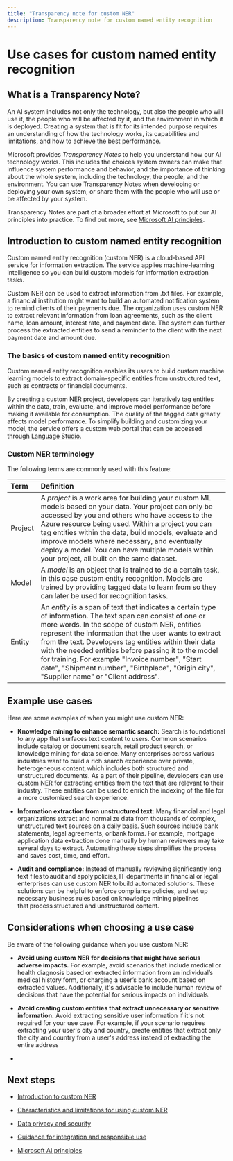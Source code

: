 ```yaml
---
title: "Transparency note for custom NER"
description: Transparency note for custom named entity recognition
---
```


# Use cases for custom named entity recognition


<NonEnglishTranslation />

## What is a Transparency Note?

An AI system includes not only the technology, but also the people who will use it, the people who will be affected by it, and the environment in which it is deployed. Creating a system that is fit for its intended purpose requires an understanding of how the technology works, its capabilities and limitations, and how to achieve the best performance.

Microsoft provides *Transparency Notes* to help you understand how our AI technology works. This includes the choices system owners can make that influence system performance and behavior, and the importance of thinking about the whole system, including the technology, the people, and the environment. You can use Transparency Notes when developing or deploying your own system, or share them with the people who will use or be affected by your system.

Transparency Notes are part of a broader effort at Microsoft to put our AI principles into practice. To find out more, see [Microsoft AI principles](https://www.microsoft.com/ai/responsible-ai).

## Introduction to custom named entity recognition

Custom named entity recognition (custom NER) is a cloud-based API service for information extraction. The service applies machine-learning intelligence so you can build custom models for information extraction tasks.

Custom NER can be used to extract information from .txt files. For example, a financial institution might want to build an automated notification system to remind clients of their payments due. The organization uses custom NER to extract relevant information from loan agreements, such as the client name, loan amount, interest rate, and payment date. The system can further process the extracted entities to send a reminder to the client with the next payment date and amount due.

### The basics of custom named entity recognition

Custom named entity recognition enables its users to build custom machine learning models to extract domain-specific entities from unstructured text, such as contracts or financial documents.

By creating a custom NER project, developers can iteratively tag entities within the data, train, evaluate, and improve model performance before making it available for consumption. The quality of the tagged data greatly affects model performance. To simplify building and customizing your model, the service offers a custom web portal that can be accessed through [Language Studio](https://aka.ms/languageStudio).

### Custom NER terminology

The following terms are commonly used with this feature:

|Term| Definition|
|:-----|:----|
|Project| A *project* is a work area for building your custom ML models based on your data. Your project can only be accessed by you and others who have access to the Azure resource being used. Within a project you can tag entities within the data, build models, evaluate and improve models where necessary, and eventually deploy a model. You can have multiple models within your project, all built on the same dataset.|
|Model | A *model* is an object that is trained to do a certain task, in this case custom entity recognition. Models are trained by providing tagged data to learn from so they can later be used for recognition tasks.|
| Entity | An *entity* is a span of text that indicates a certain type of information. The text span can consist of one or more words. In the scope of custom NER, entities represent the information that the user wants to extract from the text. Developers tag entities within their data with the needed entities before passing it to the model for training. For example "Invoice number", "Start date", "Shipment number", "Birthplace", "Origin city", "Supplier name" or "Client address". |

## Example use cases

Here are some examples of when you might use custom NER:

* **Knowledge mining to enhance semantic search:** Search is foundational to any app that surfaces text content to users. Common scenarios include catalog or document search, retail product search, or knowledge mining for data science. Many enterprises across various industries want to build a rich search experience over private, heterogeneous content, which includes both structured and unstructured documents. As a part of their pipeline, developers can use custom NER for extracting entities from the text that are relevant to their industry. These entities can be used to enrich the indexing of the file for a more customized search experience.

* **Information extraction from unstructured text:** Many financial and legal organizations extract and normalize data from thousands of complex, unstructured text sources on a daily basis. Such sources include bank statements, legal agreements, or bank forms. For example, mortgage application data extraction done manually by human reviewers may take several days to extract. Automating these steps simplifies the process and saves cost, time, and effort.

* **Audit and compliance:** Instead of manually reviewing significantly long text files to audit and apply policies, IT departments in financial or legal enterprises can use custom NER to build automated solutions. These solutions can be helpful to enforce compliance policies, and set up necessary business rules based on knowledge mining pipelines that process structured and unstructured content.

## Considerations when choosing a use case

Be aware of the following guidance when you use custom NER:

* **Avoid using custom NER for decisions that might have serious adverse impacts.** For example, avoid scenarios that include medical or health diagnosis based on extracted information from an individual’s medical history form, or charging a user’s bank account based on extracted values. Additionally, it's advisable to include human review of decisions that have the potential for serious impacts on individuals.

* **Avoid creating custom entities that extract unnecessary or sensitive information.** Avoid extracting sensitive user information if it's not required for your use case. For example, if your scenario requires extracting your user's city and country, create entities that extract only the city and country from a user's address instead of extracting the entire address


* <RegulatoryConsiderations />

## Next steps

* [Introduction to custom NER](/azure/ai-services/language-service/custom-named-entity-recognition/overview)

* [Characteristics and limitations for using custom NER](custom-named-entity-recognition-characteristics-and-limitations)

* [Data privacy and security](custom-named-entity-recognition-data-privacy-security)

* [Guidance for integration and responsible use](custom-named-entity-recognition-guidance-integration-responsible-use)

* [Microsoft AI principles](https://www.microsoft.com/ai/responsible-ai?rtc=1&activetab=pivot1%3aprimaryr6)
